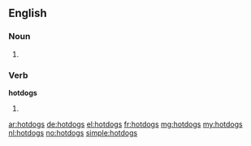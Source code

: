 ==English==

===Noun===
{{head|en}}

# {{plural of|hotdog}}

===Verb===
'''hotdogs'''

# {{en-third-person singular of|hotdog}}

[[ar:hotdogs]]
[[de:hotdogs]]
[[el:hotdogs]]
[[fr:hotdogs]]
[[mg:hotdogs]]
[[my:hotdogs]]
[[nl:hotdogs]]
[[no:hotdogs]]
[[simple:hotdogs]]